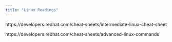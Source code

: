 ```yaml
---
title: "Linux Readings"
---
```


https://developers.redhat.com/cheat-sheets/intermediate-linux-cheat-sheet

https://developers.redhat.com/cheat-sheets/advanced-linux-commands